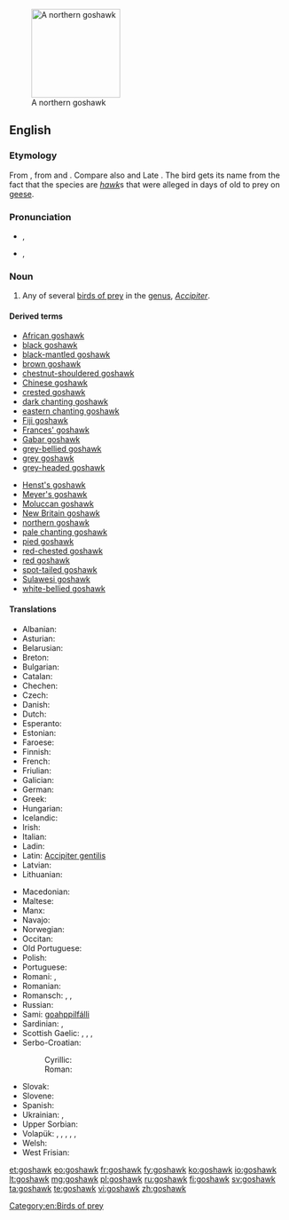 {{wikipedia}}
[[Image:Northern_Goshawk_ad_M2.jpg|thumb|right|160px|A northern goshawk]]
==English==

===Etymology===
From {{etyl|ang}} {{term|goshafoc|gōshafoc|goose hawk|lang=ang}}, from {{term|gos|gōs|goose|lang=ang}} and {{term|hafoc||hawk|lang=ang}}. Compare also {{etyl|non}} {{l|non|gáshaukr}} and Late {{etyl|enm}} {{term|gosling|lang=enm}}. The bird gets its name from the fact that the species are ''[[hawk]]''s that were alleged in days of old to prey on [[geese]].

===Pronunciation===
* {{a|UK}} {{IPA|/ˈɡɒs.hɔːk/}}, {{X-SAMPA|/"gQs.hO:k/}}
* {{a|CA}} {{IPA|/ˈɡɑs.hɑk/}}, {{X-SAMPA|/"gAs.hAk/}}

===Noun===
{{en-noun}}

# Any of several [[bird of prey|birds of prey]] in the [[genus]], ''[[Accipiter]]''.

====Derived terms====
{{rel-top|terms derived from ''goshawk''}}
* [[African goshawk]]
* [[black goshawk]]
* [[black-mantled goshawk]]
* [[brown goshawk]]
* [[chestnut-shouldered goshawk]]
* [[Chinese goshawk]]
* [[crested goshawk]]
* [[dark chanting goshawk]]
* [[eastern chanting goshawk]]
* [[Fiji goshawk]]
* [[Frances' goshawk]]
* [[Gabar goshawk]]
* [[grey-bellied goshawk]]
* [[grey goshawk]]
* [[grey-headed goshawk]]
{{rel-mid}}
* [[Henst's goshawk]]
* [[Meyer's goshawk]]
* [[Moluccan goshawk]]
* [[New Britain goshawk]]
* [[northern goshawk]]
* [[pale chanting goshawk]]
* [[pied goshawk]]
* [[red-chested goshawk]]
* [[red goshawk]]
* [[spot-tailed goshawk]]
* [[Sulawesi goshawk]]
* [[white-bellied goshawk]]
{{rel-bottom}}

====Translations====
{{trans-top|bird of prey}}
* Albanian: {{t-|sq|gjeraqina}}
* Asturian: {{t-|ast|ferre|m}}
* Belarusian: {{t-|be|цецярук}}
* Breton: {{t-|br|gwazsparfell}}
* Bulgarian: {{t-|bg|голям ястреб|tr=goljam jastreb}}
* Catalan: {{t-|ca|astor|m}}
* Chechen: {{tø|ce|куьйра}}
* Czech: {{t-|cs|jestřáb}}
* Danish: {{t-|da|duehøg}}
* Dutch: {{t+|nl|havik|m}}
* Esperanto: {{t-|eo|akcipitro}}
* Estonian: {{t-|et|kanakull}}
* Faroese: {{t-|fo|høsnaheykur}}
* Finnish: {{t+|fi|kanahaukka}}
* French: {{t+|fr|autour|m}}
* Friulian: {{tø|fur|cagnŕs}}
* Galician: {{t+|gl|azor|m}}
* German: {{t+|de|Habicht|m}}
* Greek: {{t-|el|διπλοσάινο}}
* Hungarian: {{t+|hu|héja}}
* Icelandic: {{t-|is|gáshaukur}}
* Irish: {{t-|ga|spioróg mhór|f}}
* Italian: {{t+|it|astore|m}}
* Ladin: {{tø|lld|sparvel gran}}
* Latin: [[Accipiter gentilis]]
* Latvian: {{t-|lv|vistu vanags}}
* Lithuanian: {{t+|lt|vištvanagis}}
{{trans-mid}}
* Macedonian: {{t-|mk|jастреб кокошкар|tr=jastreb kokoškar}}
* Maltese: {{t-|mt|sparvier tal-ħamiem}}
* Manx: {{t-|gv|shawk ny sperriu|m}}
* Navajo: {{tø|nv|giníłbáhí}}
* Norwegian: {{t-|no|hønsehauk}}
* Occitan: {{t-|oc|astor}}
* Old Portuguese: {{tø|roa-ptg|açor}}
* Polish: {{t+|pl|jastrząb|m}}
* Portuguese: {{t+|pt|açor|m}}
* Romani: {{tø|rom|hulyo|m}}, {{tø|rom|hulyaika|f}}
* Romanian: {{t+|ro|uliu}}
* Romansch: {{t-|rm|sprer}}, {{t-|rm|sprer gond}}, {{t-|rm|sprer da giaglinas}}
* Russian: {{t+|ru|тетеревятник|tr=teterevjatnik}}
* Sami: [[goahppilfálli]]
* Sardinian: {{t-|sc|stori columbinu}}, {{t-|sc|istore lepperajolu}}
* Scottish Gaelic: {{t-|gd|glas-sheabhag|f}}, {{t-|gd|seabhag-riabhach|f}}, {{t-|gd|seabhag-mhór|f}}, {{t-|gd|gos-sheabhag|f}}
* Serbo-Croatian:
*: Cyrillic: {{t-|sh|jастреб кокошар}}
*: Roman: {{t-|sh|jastreb kokošar}}
* Slovak: {{t-|sk|jastrab lesný}}
* Slovene: {{t-|sl|kragulj}}
* Spanish: {{t+|es|azor|m}}
* Ukrainian: {{t-|uk|яструб великий}}, {{t-|uk|тетерев’ятник}}
* Upper Sorbian: {{t-|hsb|jatřob}}
* Volapük: {{qualifier|♂♀}} {{t-|vo|gokahauk}}, {{qualifier|♂}} {{t-|vo|gokahihauk}}, {{qualifier|♀}} {{t-|vo|gokajihauk}}, {{qualifier|♂♀ offspring, young}} {{t-|vo|gokahaukül}}, {{qualifier|♂ offspring}} {{t-|vo|gokahihaukül}}, {{qualifier|♀ offspring}} {{t-|vo|gokajihaukül}}
* Welsh: {{t-|cy|gwalch marth|m}}
* West Frisian: {{t-|fy|hauk}}
{{trans-bottom}}

[[Category:en:Birds of prey]]

[[et:goshawk]]
[[eo:goshawk]]
[[fr:goshawk]]
[[fy:goshawk]]
[[ko:goshawk]]
[[io:goshawk]]
[[lt:goshawk]]
[[mg:goshawk]]
[[pl:goshawk]]
[[ru:goshawk]]
[[fi:goshawk]]
[[sv:goshawk]]
[[ta:goshawk]]
[[te:goshawk]]
[[vi:goshawk]]
[[zh:goshawk]]